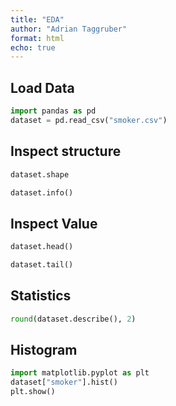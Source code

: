 ```yaml
---
title: "EDA"
author: "Adrian Taggruber"
format: html
echo: true
---
```


## Load Data

```python
import pandas as pd
dataset = pd.read_csv("smoker.csv")
```

## Inspect structure

```python
dataset.shape
```
```python
dataset.info()
```

## Inspect Value

```python
dataset.head()
```

```python
dataset.tail()
```

## Statistics


```python
round(dataset.describe(), 2)
```

## Histogram 


```python
import matplotlib.pyplot as plt
dataset["smoker"].hist()
plt.show()
```